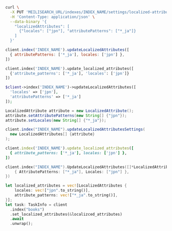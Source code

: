 <CodeGroup>

```bash cURL
curl \
  -X PUT 'MEILISEARCH_URL/indexes/INDEX_NAME/settings/localized-attributes' \
  -H 'Content-Type: application/json' \
  --data-binary '{
    "localizedAttributes": [
      {"locales": ["jpn"], "attributePatterns": ["*_ja"]}
    ]
  }'
```


```javascript JS
client.index('INDEX_NAME').updateLocalizedAttributes([
  { attributePatterns: ['*_ja'], locales: ['jpn'] },
])
```


```python Python
client.index('INDEX_NAME').update_localized_attributes([
  {'attribute_patterns': ['*_ja'], 'locales': ['jpn']}
])
```


```php PHP
$client->index('INDEX_NAME')->updateLocalizedAttributes([
  'locales' => ['jpn'],
  'attributePatterns' => ['*_ja']
]);
```


```java Java
LocalizedAttribute attribute = new LocalizedAttribute();
attribute.setAttributePatterns(new String[] {"jpn"});
attribute.setLocales(new String[] {"*_ja"});

client.index("INDEX_NAME").updateLocalizedAttributesSettings(
  new LocalizedAttributes[] {attribute}
);
```


```ruby Ruby
client.index('INDEX_NAME').update_localized_attributes([
  { attribute_patterns: ['*_ja'], locales: ['jpn'] },
])
```


```go Go
client.index("INDEX_NAME").UpdateLocalizedAttributes([]*LocalizedAttributes{
    { AttributePatterns: ["*_ja"], Locales: ["jpn"] },
})
```


```rust Rust
let localized_attributes = vec![LocalizedAttributes {
    locales: vec!["jpn".to_string()],
    attribute_patterns: vec!["*_ja".to_string()],
}];
let task: TaskInfo = client
  .index("books")
  .set_localized_attributes(&localizced_attributes)
  .await
  .unwrap();
```

</CodeGroup>